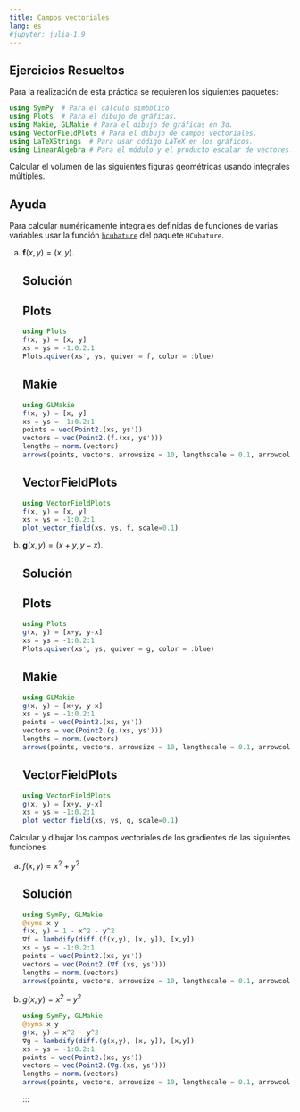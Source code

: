 ```yaml
---
title: Campos vectoriales
lang: es
#jupyter: julia-1.9
---
```


## Ejercicios Resueltos

Para la realización de esta práctica se requieren los siguientes paquetes:

```julia
using SymPy  # Para el cálculo simbólico.
using Plots  # Para el dibujo de gráficas.
using Makie, GLMakie # Para el dibujo de gráficas en 3d.
using VectorFieldPlots # Para el dibujo de campos vectoriales.
using LaTeXStrings  # Para usar código LaTeX en los gráficos.
using LinearAlgebra # Para el módulo y el producto escalar de vectores.
```

:::{#exr-dibujo-campos-vectoriales}
Calcular el volumen de las siguientes figuras geométricas usando integrales múltiples.

:::{.callout-note collapse="true"}
## Ayuda
Para calcular numéricamente integrales definidas de funciones de varias variables usar la función [`hcubature`](https://juliapackages.com/p/hcubature) del paquete `HCubature`.
:::

a.  $\mathbf{f}(x,y) = (x, y)$.

    :::{.callout-tip collapse="true"}
    ## Solución

    :::{.panel-tabset}
    ## Plots

    ```julia
    using Plots
    f(x, y) = [x, y] 
    xs = ys = -1:0.2:1
    Plots.quiver(xs', ys, quiver = f, color = :blue)
    ```

    ## Makie

    ```julia
    using GLMakie
    f(x, y) = [x, y]
    xs = ys = -1:0.2:1
    points = vec(Point2.(xs, ys'))
    vectors = vec(Point2.(f.(xs, ys')))
    lengths = norm.(vectors)
    arrows(points, vectors, arrowsize = 10, lengthscale = 0.1, arrowcolor = lengths, linecolor = lengths)
    ```

    ## VectorFieldPlots

    ```julia
    using VectorFieldPlots
    f(x, y) = [x, y]
    xs = ys = -1:0.2:1
    plot_vector_field(xs, ys, f, scale=0.1)
    ```
    :::
    :::

a.  $\mathbf{g}(x,y) = (x+y, y-x)$.

    :::{.callout-tip collapse="true"}
    ## Solución

    :::{.panel-tabset}
    ## Plots

    ```julia
    using Plots
    g(x, y) = [x+y, y-x] 
    xs = ys = -1:0.2:1
    Plots.quiver(xs', ys, quiver = g, color = :blue)
    ```

    ## Makie

    ```julia
    using GLMakie
    g(x, y) = [x+y, y-x] 
    xs = ys = -1:0.2:1
    points = vec(Point2.(xs, ys'))
    vectors = vec(Point2.(g.(xs, ys')))
    lengths = norm.(vectors)
    arrows(points, vectors, arrowsize = 10, lengthscale = 0.1, arrowcolor = lengths, linecolor = lengths)
    ```

    ## VectorFieldPlots

    ```julia
    using VectorFieldPlots
    g(x, y) = [x+y, y-x] 
    xs = ys = -1:0.2:1
    plot_vector_field(xs, ys, g, scale=0.1)
    ```
    :::
    :::
:::

:::{#exr-campo-vectorial-gradiente}
Calcular y dibujar los campos vectoriales de los gradientes de las siguientes funciones 

a.  $f(x, y)=x^2+y^2$

    :::{.callout-tip collapse="true"}
    ## Solución

    ```julia
    using SymPy, GLMakie
    @syms x y
    f(x, y) = 1 - x^2 - y^2
    ∇f = lambdify(diff.(f(x,y), [x, y]), [x,y])
    xs = ys = -1:0.2:1
    points = vec(Point2.(xs, ys'))
    vectors = vec(Point2.(∇f.(xs, ys')))
    lengths = norm.(vectors)
    arrows(points, vectors, arrowsize = 10, lengthscale = 0.1, arrowcolor = lengths, linecolor = lengths)
    ```
    :::

a.  $g(x, y)=x^2-y^2$

    ```julia
    using SymPy, GLMakie
    @syms x y
    g(x, y) = x^2 - y^2
    ∇g = lambdify(diff.(g(x,y), [x, y]), [x,y])
    xs = ys = -1:0.2:1
    points = vec(Point2.(xs, ys'))
    vectors = vec(Point2.(∇g.(xs, ys')))
    lengths = norm.(vectors)
    arrows(points, vectors, arrowsize = 10, lengthscale = 0.1, arrowcolor = lengths, linecolor = lengths)
    ```
    :::
:::
